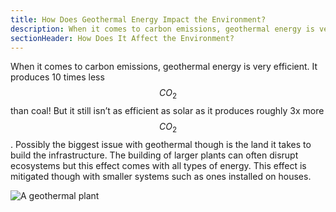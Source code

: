 ```yaml
---
title: How Does Geothermal Energy Impact the Environment?
description: When it comes to carbon emissions, geothermal energy is very efficient
sectionHeader: How Does It Affect the Environment?
---
```


When it comes to carbon emissions, geothermal energy is very efficient.
It produces 10 times less $$CO_{2}$$ than coal!
But it still isn’t as efficient as solar as it produces roughly 3x more $$CO_{2}$$.
Possibly the biggest issue with geothermal though is the land it takes to build the infrastructure.
The building of larger plants can often disrupt ecosystems but this effect comes with all types of energy.
This effect is mitigated though with smaller systems such as ones installed on houses.

![A geothermal plant](/images/geothermal-enviormental.avif)
